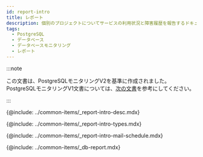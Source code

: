 ```yaml
---
id: report-intro
title: レポート
description: 個別のプロジェクトについてサービスの利用状況と障害履歴を報告するドキュメントについて説明します。
tags:
  - PostgreSQL
  - データベース
  - データベースモニタリング
  - レポート
---
```


:::note

この文書は、PostgreSQLモニタリングV2を基準に作成されました。PostgreSQLモニタリングV1文書については、[次の文書](../postgresql-v1/report-intro)を参考にしてください。

:::

<!-- 개요 -->

{@include: ../common-items/_report-intro-desc.mdx}

<!-- ## 보고서의 종류 -->

{@include: ../common-items/_report-intro-types.mdx}

<!-- ## 메일 발송 예약 -->

{@include: ../common-items/_report-intro-mail-schedule.mdx}

{@include: ../common-items/_db-report.mdx}

